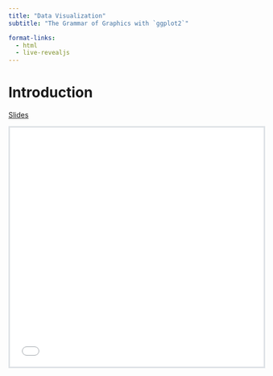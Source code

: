 ```yaml
---
title: "Data Visualization"
subtitle: "The Grammar of Graphics with `ggplot2`"

format-links:
  - html
  - live-revealjs
---
```


# Introduction

[Slides](../_slides/Week2/slides.html){.btn .btn-outline-primary .btn role="button" data-toggle="tooltip" title="Here's a tooltip"}

<style>
.slide-deck {
    border: 3px solid #dee2e6;
    width: 100%;
    height: 475px;
}
</style>

<div>
```{=html}
<iframe class="slide-deck" src="../_slides/Week2/slides.html"></iframe>
```
</div>